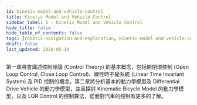 ```yaml
---
id: kinetic-model-and-vehicle-control
title: Kinetic Model and Vehicle Control
sidebar_label: 1 - Kinetic Model and Vehicle Control
hide_title: false
hide_table_of_contents: false
tags: [robotic-navigation-and-exploration, kinetic-model-and-vehicle-control]
draft: false
last_updated: 2020-05-10
---
```


第一章將會講述控制理論 (Control Theory) 的基本概念，包括開閉環控制 (Open Loop Control, Close Loop Control)、線性時不變系統 (Linear Time Invariant System) 及 PID 控制的概念。第二章將分析基本的動力學模型及 Differential Drive Vehicle 的動力學模型，並且探討 Kinematic Bicycle Model 的動力學模型，以及 LQR Control 的控制算法，從而對汽車的控制有更多的了解。


<DocCardList />
